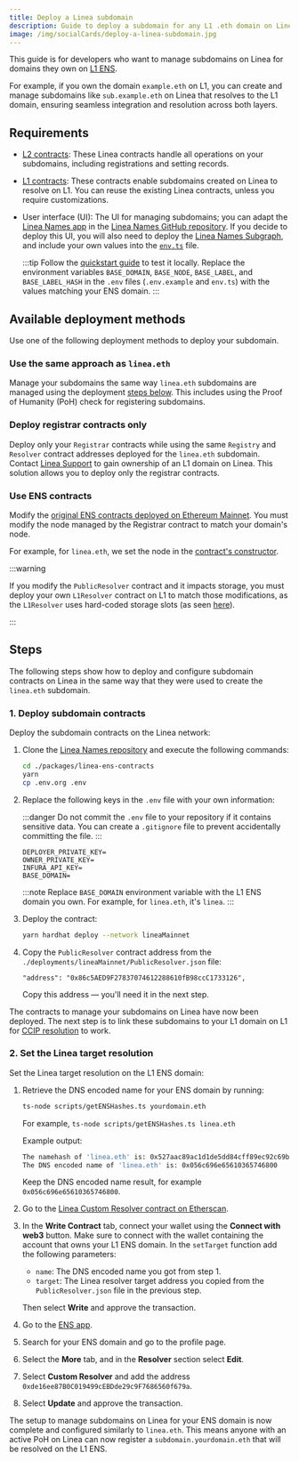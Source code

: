 ```yaml
---
title: Deploy a Linea subdomain
description: Guide to deploy a subdomain for any L1 .eth domain on Linea
image: /img/socialCards/deploy-a-linea-subdomain.jpg
---
```


This guide is for developers who want to manage subdomains on Linea for domains they own
on [L1 ENS](https://app.ens.domains/).

For example, if you own the domain `example.eth` on L1, you can create and manage subdomains like
`sub.example.eth` on Linea that resolves to the L1 domain, ensuring seamless integration and resolution
across both layers.

## Requirements 

- [L2 contracts](https://github.com/Consensys/linea-ens/tree/main/packages/linea-ens-contracts): 
    These Linea contracts handle all operations on your subdomains, including registrations and setting records.
- [L1 contracts](https://github.com/Consensys/linea-ens/tree/main/packages/linea-ens-resolver): 
    These contracts enable subdomains created on Linea to resolve on L1. You can reuse the
    existing Linea contracts, unless you require customizations.
- User interface (UI): The UI for managing subdomains; you can adapt the [Linea Names app](https://names.linea.build/)
    in the [Linea Names GitHub repository](https://github.com/Consensys/linea-ens/tree/main/packages/linea-ens-app). 
    If you decide to deploy this UI, you will also need to deploy the
    [Linea Names Subgraph](https://github.com/Consensys/linea-ens/tree/main/packages/linea-ens-subgraph), and
    include your own values into the [`env.ts`](https://github.com/Consensys/linea-ens/blob/main/packages/linea-ens-subgraph/src/env.ts)
    file.

    :::tip
    Follow the [quickstart guide](https://github.com/Consensys/linea-ens/tree/main/packages/linea-ens-app#quick-start-on-localhost) 
    to test it locally. Replace the environment variables `BASE_DOMAIN`, `BASE_NODE`, `BASE_LABEL`, and
    `BASE_LABEL_HASH` in the `.env` files (`.env.example` and `env.ts`) with the values matching your ENS domain.
    :::

## Available deployment methods

Use one of the following deployment methods to deploy your subdomain.

### Use the same approach as `linea.eth`

Manage your subdomains the same way `linea.eth` subdomains are managed using the deployment [steps below](#steps).
This includes using the Proof of Humanity (PoH) check for registering subdomains.

### Deploy registrar contracts only 

Deploy only your `Registrar` contracts while using the same `Registry` and `Resolver` contract
addresses deployed for the `linea.eth` subdomain. Contact [Linea Support](https://support.linea.build/)
to gain ownership of an L1 domain on Linea. This solution allows you to deploy only the registrar contracts.

### Use ENS contracts 

Modify the [original ENS contracts deployed on Ethereum Mainnet](https://github.com/ensdomains/ens-contracts).
You must modify the node managed by the Registrar contract to match your domain's node. 

For example, for `linea.eth`, we set the node in the [contract's constructor](https://github.com/Consensys/linea-ens/blob/49c1bd707467daa3a77d06592e2523d74825bdfb/packages/linea-ens-contracts/contracts/ethregistrar/ETHRegistrarController.sol#L162). 

:::warning 

If you modify the `PublicResolver` contract and it impacts storage, you must deploy your own 
`L1Resolver` contract on L1 to match those modifications, as the `L1Resolver` uses hard-coded 
storage slots (as seen [here](https://github.com/Consensys/linea-ens/blob/1b896c9f6f77c6258926957af370bb3d692f540a/packages/linea-ens-resolver/contracts/L1Resolver.sol#L36)).

:::

## Steps

The following steps show how to deploy and configure subdomain contracts on Linea in the same way that 
they were used to create the `linea.eth` subdomain.

### 1. Deploy subdomain contracts

Deploy the subdomain contracts on the Linea network:

1. Clone the [Linea Names repository](https://github.com/Consensys/linea-ens) and execute the 
    following commands:

    ```bash
    cd ./packages/linea-ens-contracts
    yarn
    cp .env.org .env
    ```

1. Replace the following keys in the `.env` file with your own information:

    :::danger
    Do not commit the `.env` file to your repository if it contains sensitive data. You can
    create a `.gitignore` file to prevent accidentally committing the file.
    :::

    ```
    DEPLOYER_PRIVATE_KEY=
    OWNER_PRIVATE_KEY=
    INFURA_API_KEY=
    BASE_DOMAIN=
    ```

   :::note
   Replace `BASE_DOMAIN` environment variable with the L1 ENS domain you own. For example, for `linea.eth`,
   it's `linea`.
   :::

1. Deploy the contract: 

    ```bash
    yarn hardhat deploy --network lineaMainnet
    ```

1. Copy the `PublicResolver` contract address from the `./deployments/lineaMainnet/PublicResolver.json` 
file:

    ```
    "address": "0x86c5AED9F27837074612288610fB98ccC1733126",
    ```

    Copy this address — you'll need it in the next step.

The contracts to manage your subdomains on Linea have now been deployed. The next step is to link 
these subdomains to your L1 domain on L1 for [CCIP resolution](../tooling/cross-chain/ccip-read.mdx) to work.

### 2. Set the Linea target resolution

Set the Linea target resolution on the L1 ENS domain:

1. Retrieve the DNS encoded name for your ENS domain by running:

    ```bash
    ts-node scripts/getENSHashes.ts yourdomain.eth
    ```

    For example, `ts-node scripts/getENSHashes.ts linea.eth`

    Example output:

    ```bash
    The namehash of 'linea.eth' is: 0x527aac89ac1d1de5dd84cff89ec92c69b028ce9ce3fa3d654882474ab4402ec3
    The DNS encoded name of 'linea.eth' is: 0x056c696e65610365746800
    ```

    Keep the DNS encoded name result, for example `0x056c696e65610365746800`.

1. Go to the [Linea Custom Resolver contract on Etherscan](https://etherscan.io/address/0xde16ee87B0C019499cEBDde29c9F7686560f679a#writeContract).

1. In the **Write Contract** tab, connect your wallet using the **Connect with web3** button.
    Make sure to connect with the wallet containing the account that owns your L1 ENS domain.
    In the `setTarget` function add the following parameters:
    - `name`: The DNS encoded name you got from step 1.
    - `target`: The Linea resolver target address you copied from the `PublicResolver.json` file
        in the previous step.

    Then select **Write** and approve the transaction.

1. Go to the [ENS app](https://app.ens.domains/).

1. Search for your ENS domain and go to the profile page.

1. Select the **More** tab, and in the **Resolver** section select **Edit**.

1. Select **Custom Resolver** and add the address `0xde16ee87B0C019499cEBDde29c9F7686560f679a`.

1. Select **Update** and approve the transaction.

The setup to manage subdomains on Linea for your ENS domain is now complete and configured 
similarly to `linea.eth`. This means anyone with an active PoH on Linea can now register a 
`subdomain.yourdomain.eth` that will be resolved on the L1 ENS.
